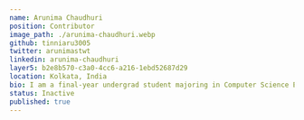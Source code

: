 ---
name: Arunima Chaudhuri
position: Contributor
image_path: ./arunima-chaudhuri.webp
github: tinniaru3005
twitter: arunimastwt
linkedin: arunima-chaudhuri
layer5: b2e8b570-c3a0-4cc6-a216-1ebd52687d29
location: Kolkata, India
bio: I am a final-year undergrad student majoring in Computer Science Engineering. I love contributing to open-source projects. I have learnt a lot while contributing to projects at Layer5 and interacting with the community. My contributions are mainly in front-end projects. I also write blogs on Hashnode. I love sharing my knowledge and experiences with others and learning from their backgrounds and journey. I try to give my best in whatever I do. I love travelling and meeting new people from around the world. I also enjoy listening to music and reading books. 
status: Inactive
published: true
---
